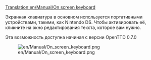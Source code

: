 [[Translation:en/Manual/On screen keyboard]]


Экранная клавиатура в основном используется портативными устройствами, такими, как Nintendo DS. Чтобы активировать её, кликните на окно редактирования текста, которое вам нужно.

Эта возможность доступна начиная с версии OpenTTD 0.7.0

[[File:en/Manual/On screen keyboard.png]]